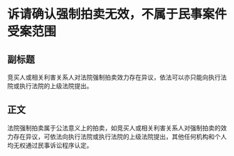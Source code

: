 # 诉请确认强制拍卖无效，不属于民事案件受案范围
## 副标题
竞买人或相关利害关系人对法院强制拍卖效力存在异议，依法可以亦只能向执行法院或执行法院的上级法院提出。
## 正文
法院强制拍卖属于公法意义上的拍卖，如竞买人或相关利害关系人对强制拍卖的效力存在异议，可依法向执行法院或执行法院的上级法院提出，其他任何机构和个人均无权通过民事诉讼程序认定。